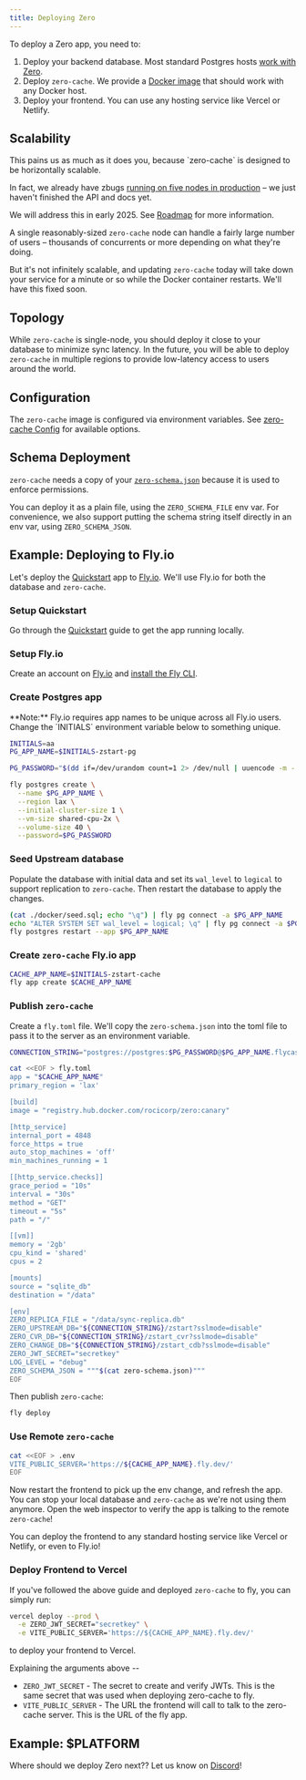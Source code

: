 ```yaml
---
title: Deploying Zero
---
```


To deploy a Zero app, you need to:

1. Deploy your backend database. Most standard Postgres hosts [work with Zero](connecting-to-postgres).
1. Deploy `zero-cache`. We provide a [Docker image](https://hub.docker.com/r/rocicorp/zero) that should work with any Docker host.
1. Deploy your frontend. You can use any hosting service like Vercel or Netlify.

## Scalability

<Note type="warning" heading="`zero-cache` is Currently Single-Node">
This pains us as much as it does you, because `zero-cache` is designed to be horizontally scalable.

In fact, we already have zbugs [running on five nodes in production](https://github.com/rocicorp/mono/blob/main/prod/templates/template.yml#L117) – we just haven't finished the API and docs yet.

We will address this in early 2025. See [Roadmap](roadmap) for more information.

</Note>

A single reasonably-sized `zero-cache` node can handle a fairly large number of users – thousands of concurrents or more depending on what they're doing.

But it's not infinitely scalable, and updating `zero-cache` today will take down your service for a minute or so while the Docker container restarts. We'll have this fixed soon.

## Topology

While `zero-cache` is single-node, you should deploy it close to your database to minimize sync latency. In the future, you will be able to deploy `zero-cache` in multiple regions to provide low-latency access to users around the world.

## Configuration

The `zero-cache` image is configured via environment variables. See [zero-cache Config](./zero-cache-config) for available options.

## Schema Deployment

`zero-cache` needs a copy of your [`zero-schema.json`](./zero-schema) because it is used to enforce permissions.

You can deploy it as a plain file, using the `ZERO_SCHEMA_FILE` env var. For convenience, we also support putting the schema string itself directly in an env var, using `ZERO_SCHEMA_JSON`.

## Example: Deploying to Fly.io

Let's deploy the [Quickstart](quickstart) app to [Fly.io](https://fly.io). We'll use Fly.io for both the database and `zero-cache`.

### Setup Quickstart

Go through the [Quickstart](quickstart) guide to get the app running locally.

### Setup Fly.io

Create an account on [Fly.io](https://fly.io) and [install the Fly CLI](https://fly.io/docs/flyctl/install/).

### Create Postgres app

<Note type="warning">
  **Note:** Fly.io requires app names to be unique across all Fly.io users.
  Change the `INITIALS` environment variable below to something unique.
</Note>

```bash
INITIALS=aa
PG_APP_NAME=$INITIALS-zstart-pg

PG_PASSWORD="$(dd if=/dev/urandom count=1 2> /dev/null | uuencode -m - | sed -ne 2p | cut -c-16)"

fly postgres create \
  --name $PG_APP_NAME \
  --region lax \
  --initial-cluster-size 1 \
  --vm-size shared-cpu-2x \
  --volume-size 40 \
  --password=$PG_PASSWORD
```

### Seed Upstream database

Populate the database with initial data and set its `wal_level` to `logical` to support replication to `zero-cache`. Then restart the database to apply the changes.

```bash
(cat ./docker/seed.sql; echo "\q") | fly pg connect -a $PG_APP_NAME
echo "ALTER SYSTEM SET wal_level = logical; \q" | fly pg connect -a $PG_APP_NAME
fly postgres restart --app $PG_APP_NAME
```

### Create `zero-cache` Fly.io app

```bash
CACHE_APP_NAME=$INITIALS-zstart-cache
fly app create $CACHE_APP_NAME
```

### Publish `zero-cache`

Create a `fly.toml` file. We'll copy the `zero-schema.json` into the toml file to pass it to the server as an environment variable.

```bash
CONNECTION_STRING="postgres://postgres:$PG_PASSWORD@$PG_APP_NAME.flycast:5432"

cat <<EOF > fly.toml
app = "$CACHE_APP_NAME"
primary_region = 'lax'

[build]
image = "registry.hub.docker.com/rocicorp/zero:canary"

[http_service]
internal_port = 4848
force_https = true
auto_stop_machines = 'off'
min_machines_running = 1

[[http_service.checks]]
grace_period = "10s"
interval = "30s"
method = "GET"
timeout = "5s"
path = "/"

[[vm]]
memory = '2gb'
cpu_kind = 'shared'
cpus = 2

[mounts]
source = "sqlite_db"
destination = "/data"

[env]
ZERO_REPLICA_FILE = "/data/sync-replica.db"
ZERO_UPSTREAM_DB="${CONNECTION_STRING}/zstart?sslmode=disable"
ZERO_CVR_DB="${CONNECTION_STRING}/zstart_cvr?sslmode=disable"
ZERO_CHANGE_DB="${CONNECTION_STRING}/zstart_cdb?sslmode=disable"
ZERO_JWT_SECRET="secretkey"
LOG_LEVEL = "debug"
ZERO_SCHEMA_JSON = """$(cat zero-schema.json)"""
EOF
```

Then publish `zero-cache`:

```bash
fly deploy
```

### Use Remote `zero-cache`

```bash
cat <<EOF > .env
VITE_PUBLIC_SERVER='https://${CACHE_APP_NAME}.fly.dev/'
EOF
```

Now restart the frontend to pick up the env change, and refresh the app. You can stop your local database and `zero-cache` as we're not using them anymore. Open the web inspector to verify the app is talking to the remote `zero-cache`!

You can deploy the frontend to any standard hosting service like Vercel or Netlify, or even to Fly.io!

### Deploy Frontend to Vercel

If you've followed the above guide and deployed `zero-cache` to fly, you can simply run:

```sh
vercel deploy --prod \
  -e ZERO_JWT_SECRET="secretkey" \
  -e VITE_PUBLIC_SERVER='https://${CACHE_APP_NAME}.fly.dev/'
```

to deploy your frontend to Vercel.

Explaining the arguments above --

- `ZERO_JWT_SECRET` - The secret to create and verify JWTs. This is the same secret that was used when deploying zero-cache to fly.
- `VITE_PUBLIC_SERVER` - The URL the frontend will call to talk to the zero-cache server. This is the URL of the fly app.

## Example: $PLATFORM

Where should we deploy Zero next?? Let us know on [Discord](https://discord.rocicorp.dev)!
